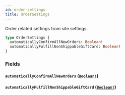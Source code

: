 ```yaml
---
id: order-settings
title: OrderSettings
---
```


Order related settings from site settings.

```graphql
type OrderSettings {
  automaticallyConfirmAllNewOrders: Boolean!
  automaticallyFulfillNonShippableGiftCard: Boolean!
}
```

### Fields

#### `automaticallyConfirmAllNewOrders` ([`Boolean!`](/docs/developer/api-reference/scalars/boolean))

#### `automaticallyFulfillNonShippableGiftCard` ([`Boolean!`](/docs/developer/api-reference/scalars/boolean))
